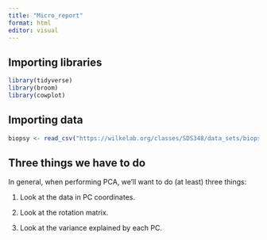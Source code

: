 ```yaml
---
title: "Micro_report"
format: html
editor: visual
---
```


## Importing libraries

```r
library(tidyverse)
library(broom)  
library(cowplot)
```

## Importing data

```r

biopsy <- read_csv("https://wilkelab.org/classes/SDS348/data_sets/biopsy.csv")
```

## Three things we have to do 

In general, when performing PCA, we’ll want to do (at least) three things:

1.  Look at the data in PC coordinates.

2.  Look at the rotation matrix.

3.  Look at the variance explained by each PC.
